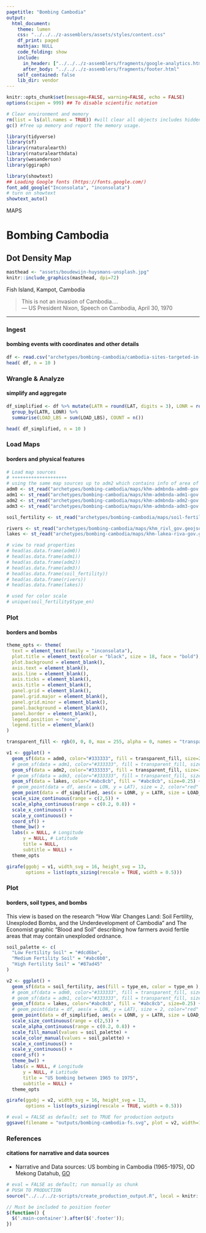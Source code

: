 ```yaml
---
pagetitle: "Bombing Cambodia"
output: 
  html_document:
    theme: lumen
    css: "../../../z-assemblers/assets/styles/content.css"
    df_print: paged
    mathjax: NULL
    code_folding: show
    include:
      in_header: ["../../../z-assemblers/fragments/google-analytics.html", "../../../z-assemblers/fragments/header.html"]
      after_body: "../../../z-assemblers/fragments/footer.html"
    self_contained: false
    lib_dir: vendor
---
```


```r

knitr::opts_chunk$set(message=FALSE, warning=FALSE, echo = FALSE)
options(scipen = 999) ## To disable scientific notation

# Clear environment and memory
rm(list = ls(all.names = TRUE)) #will clear all objects includes hidden objects.
gc() #free up memory and report the memory usage.

library(tidyverse)
library(sf)
library(rnaturalearth)
library(rnaturalearthdata)
library(wesanderson)
library(ggiraph)

library(showtext)
## Loading Google fonts (https://fonts.google.com/)
font_add_google("Inconsolata", "inconsolata")
# turn on showtext
showtext_auto()

```

<div class="activity">
MAPS  
</div>

# Bombing Cambodia
## Dot Density Map

```r

masthead <- "assets/boudewijn-huysmans-unsplash.jpg"
knitr::include_graphics(masthead, dpi=72)

```

<div class="figure-text">Fish Island, Kampot, Cambodia</div>

> This is not an invasion of Cambodia....\
--- US President Nixon, Speech on Cambodia, April 30, 1970\

***

### Ingest
#### bombing events with coordinates and other details


```r

df <- read.csv("archetypes/bombing-cambodia/cambodia-sites-targeted-in-us-bombing-1965-1975.csv", header = TRUE)
head( df, n = 10 )

```


### Wrangle & Analyze
#### simplify and aggregate


```r

df_simplified <- df %>% mutate(LATR = round(LAT, digits = 3), LONR = round(LON, digits = 2)) %>% 
  group_by(LATR, LONR) %>% 
  summarise(LOAD_LBS = sum(LOAD_LBS), COUNT = n())

head( df_simplified, n = 10 )

```


### Load Maps
#### borders and physical features


```r

# Load map sources
# ++++++++++++++++++++
# using the same map sources up to adm2 which contains info of area of district in each region in Uganda
adm0 <- st_read("archetypes/bombing-cambodia/maps/khm-admbnda-adm0-gov.geojson")
adm1 <- st_read("archetypes/bombing-cambodia/maps/khm-admbnda-adm1-gov.geojson")
adm2 <- st_read("archetypes/bombing-cambodia/maps/khm-admbnda-adm2-gov.geojson")
adm3 <- st_read("archetypes/bombing-cambodia/maps/khm-admbnda-adm3-gov.geojson")

soil_fertility <- st_read("archetypes/bombing-cambodia/maps/soil-fertility.geojson")

rivers <- st_read("archetypes/bombing-cambodia/maps/khm_rivl_gov.geojson")
lakes <- st_read("archetypes/bombing-cambodia/maps/khm-lakea-riva-gov.geojson")

# view to read properties
# head(as.data.frame(adm0))
# head(as.data.frame(adm1))
# head(as.data.frame(adm2))
# head(as.data.frame(adm3))
# head(as.data.frame(soil_fertility))
# head(as.data.frame(rivers))
# head(as.data.frame(lakes))

# used for color scale
# unique(soil_fertility$type_en)

```


### Plot
#### borders and bombs


```r

theme_opts <- theme(
  text = element_text(family = "inconsolata"), 
  plot.title = element_text(color = "black", size = 18, face = "bold"),
  plot.background = element_blank(),
  axis.text = element_blank(),
  axis.line = element_blank(),
  axis.ticks = element_blank(),
  axis.title = element_blank(),
  panel.grid = element_blank(),
  panel.grid.major = element_blank(),
  panel.grid.minor = element_blank(),
  panel.background = element_blank(),
  panel.border = element_blank(),
  legend.position = "none",
  legend.title = element_blank()
)

transparent_fill <- rgb(0, 0, 0, max = 255, alpha = 0, names = "transparent")

v1 <- ggplot() +
  geom_sf(data = adm0, color="#333333", fill = transparent_fill, size=2.0) +
  # geom_sf(data = adm1, color="#333333", fill = transparent_fill, size=1.5) +
  geom_sf(data = adm2, color="#333333", fill = transparent_fill, size=1.0) +
  # geom_sf(data = adm3, color="#333333", fill = transparent_fill, size=0.25) +
  geom_sf(data = lakes, color="#abc8cb", fill = "#abc8cb", size=0.25) + 
  # geom_point(data = df, aes(x = LON, y = LAT), size = 2, color="red" ) +
  geom_point(data = df_simplified, aes(x = LONR, y = LATR, size = LOAD_LBS, alpha = COUNT), color="red" ) +
  scale_size_continuous(range = c(2,5)) +
  scale_alpha_continuous(range = c(0.2, 0.8)) +
  scale_x_continuous() +
  scale_y_continuous() +
  coord_sf() +
  theme_bw() +
  labs(x = NULL, # Longitude
      y = NULL, # Latitude
      title = NULL, 
      subtitle = NULL) +
  theme_opts

girafe(ggobj = v1, width_svg = 16, height_svg = 13,
       options = list(opts_sizing(rescale = TRUE, width = 0.5)))

```


### Plot
#### borders, soil types, and bombs

This view is based on the research "How War Changes Land: Soil Fertility, Unexploded Bombs, and the Underdevelopment of Cambodia" and The Economist graphic "Blood and Soil" describing how farmers avoid fertile areas that may contain unexploded ordnance.

```r

soil_palette <- c(
  "Low Fertility Soil" = "#dcd6be",
  "Medium Fertility Soil" = "#abc6b0",
  "High Fertility Soil" = "#87ad45"
)

v2 <- ggplot() +
  geom_sf(data = soil_fertility, aes(fill = type_en, color = type_en ), size=1.0, alpha = 0.3 ) +
  # geom_sf(data = adm0, color="#333333", fill = transparent_fill, size=2.0) +
  # geom_sf(data = adm1, color="#333333", fill = transparent_fill, size=1.5) +
  geom_sf(data = lakes, color="#abc8cb", fill = "#abc8cb", size=0.25) +
  # geom_point(data = df, aes(x = LON, y = LAT), size = 2, color="red" ) +
  geom_point(data = df_simplified, aes(x = LONR, y = LATR, size = LOAD_LBS, alpha = COUNT), shape=21, color="red", fill="red" ) +
  scale_size_continuous(range = c(2,5)) +
  scale_alpha_continuous(range = c(0.2, 0.8)) +
  scale_fill_manual(values = soil_palette) +
  scale_color_manual(values = soil_palette) +
  scale_x_continuous() +
  scale_y_continuous() +
  coord_sf() +
  theme_bw() +
  labs(x = NULL, # Longitude
      y = NULL, # Latitude
      title = "US bombing between 1965 to 1975", 
      subtitle = NULL) +
  theme_opts

girafe(ggobj = v2, width_svg = 16, height_svg = 13,
       options = list(opts_sizing(rescale = TRUE, width = 0.5)))

```



```r

# eval = FALSE as default; set to TRUE for production outputs
ggsave(filename = "outputs/bombing-cambodia-fs.svg", plot = v2, width=16, height=13)

```


### References
#### citations for narrative and data sources

* Narrative and Data sources: US bombing in Cambodia (1965-1975), OD Mekong Datahub, [GO](https://data.opendevelopmentcambodia.net//dataset/us-bombing-in-cambodia-1965-1975-){target="_blank"}


```r

# eval = FALSE as default; run manually as chunk
# PUSH TO PRODUCTION
source("../../../z-scripts/create_production_output.R", local = knitr::knit_global())

```


```js

// Must be included to position footer
$(function() {
  $('.main-container').after($('.footer'));
})

```

